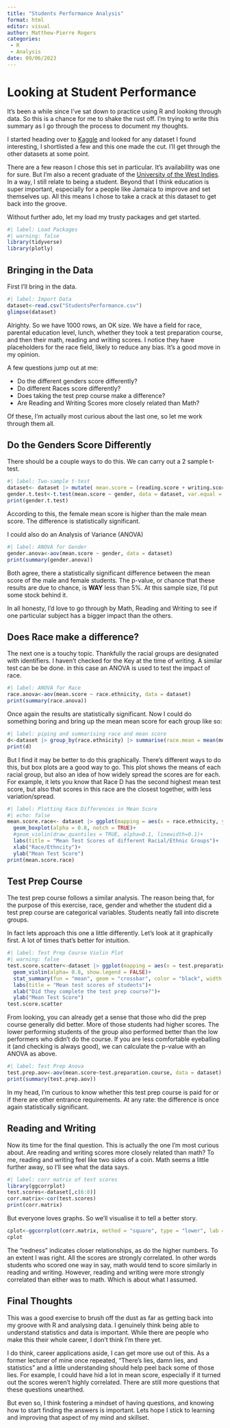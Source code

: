 ```yaml
---
title: "Students Performance Analysis"
format: html
editor: visual
author: Matthew-Pierre Rogers
categories:
 - R
 - Analysis
date: 09/06/2023
---
```


# Looking at Student Performance

It's been a while since I've sat down to practice using R and looking through data. So this is a chance for me to shake the rust off. I'm trying to write this summary as I go through the process to document my thoughts.

I started heading over to [Kaggle](https://www.kaggle.com/datasets/spscientist/students-performance-in-exams) and looked for any dataset I found interesting, I shortlisted a few and this one made the cut. I'll get through the other datasets at some point.

There are a few reason I chose this set in particular. It's availability was one for sure. But I'm also a recent graduate of the [University of the West Indies](https://www.mona.uwi.edu/). In a way, I still relate to being a student. Beyond that I think education is super important, especially for a people like Jamaica to improve and set themselves up. All this means I chose to take a crack at this dataset to get back into the groove.

Without further ado, let my load my trusty packages and get started.

```r
#| label: Load Packages
#| warning: false
library(tidyverse)
library(plotly)
```

## Bringing in the Data

First I'll bring in the data.

```r
#| label: Import Data
dataset<-read.csv("StudentsPerformance.csv")
glimpse(dataset)
```

Alrighty. So we have 1000 rows, an OK size. We have a field for race, parental education level, lunch, whether they took a test preparation course, and then their math, reading and writing scores. I notice they have placeholders for the race field, likely to reduce any bias. It's a good move in my opinion.

A few questions jump out at me:

-   Do the different genders score differently?
-   Do different Races score differently?
-   Does taking the test prep course make a difference?
-   Are Reading and Writing Scores more closely related than Math?

Of these, I'm actually most curious about the last one, so let me work through them all.

## Do the Genders Score Differently

There should be a couple ways to do this. We can carry out a 2 sample t-test.

```r
#| label: Two-sample t-test
dataset<- dataset |> mutate( mean.score = (reading.score + writing.score + math.score)/3)
gender.t.test<-t.test(mean.score ~ gender, data = dataset, var.equal = FALSE)
print(gender.t.test)

```

According to this, the female mean score is higher than the male mean score. The difference is statistically significant.

I could also do an Analysis of Variance (ANOVA)

```r
#| label: ANOVA for Gender
gender.anova<-aov(mean.score ~ gender, data = dataset)
print(summary(gender.anova))
```

Both agree, there a statistically significant difference between the mean score of the male and female students. The p-value, or chance that these results are due to chance, is **WAY** less than 5%. At this sample size, I'd put some stock behind it.

In all honesty, I'd love to go through by Math, Reading and Writing to see if one particular subject has a bigger impact than the others.

## Does Race make a difference?

The next one is a touchy topic. Thankfully the racial groups are designated with identifiers. I haven't checked for the Key at the time of writing. A similar test can be be done. in this case an ANOVA is used to test the impact of race.

```r
#| label: ANOVA for Race
race.anova<-aov(mean.score ~ race.ethnicity, data = dataset)
print(summary(race.anova))
```

Once again the results are statistically significant. Now I could do something boring and bring up the mean mean score for each group like so:

```r
#| label: piping and summarising race and mean score
d<-dataset |> group_by(race.ethnicity) |> summarise(race.mean = mean(mean.score))
print(d)
```

But I find it may be better to do this graphically. There's different ways to do this, but box plots are a good way to go. This plot shows the means of each racial group, but also an idea of how widely spread the scores are for each. For example, it lets you know that Race D has the second highest mean test score, but also that scores in this race are the closest together, with less variation/spread.

```r
#| label: Plotting Race Differences in Mean Score
#| echo: false
mean.score.race<- dataset |> ggplot(mapping = aes(x = race.ethnicity, y = mean.score, fill = race.ethnicity))+
  geom_boxplot(alpha = 0.8, notch = TRUE)+
  #geom_violin(draw_quantiles = TRUE, alpha=0.1, linewidth=0.1)+
  labs(title = "Mean Test Scores of different Racial/Ethnic Groups")+
  xlab("Race/Ethncity")+
  ylab("Mean Test Score")
print(mean.score.race)
```

## Test Prep Course

The test prep course follows a similar analysis. The reason being that, for the purpose of this exercise, race, gender and whether the student did a test prep course are categorical variables. Students neatly fall into discrete groups.

In fact lets approach this one a little differently. Let's look at it graphically first. A lot of times that's better for intuition.

```r
#| label: Test Prep Course Violin Plot
#| warning: false
test.score.scatter<-dataset |> ggplot(mapping = aes(x = test.preparation.course, y = mean.score, fill = test.preparation.course))+
  geom_violin(alpha= 0.8, show.legend = FALSE)+
  stat_summary(fun = "mean", geom = "crossbar", color = "black", width = 0.7)+
  labs(title = "Mean test scores of students")+
  xlab("Did they complete the test prep course?")+
  ylab("Mean Test Score")
test.score.scatter
```

From looking, you can already get a sense that those who did the prep course generally did better. More of those students had higher scores. The lower performing students of the group also performed better than the low performers who didn't do the course. If you are less comfortable eyeballing it (and checking is always good), we can calculate the p-value with an ANOVA as above.

```r
#| label: Test Prep Anova
test.prep.aov<-aov(mean.score~test.preparation.course, data = dataset)
print(summary(test.prep.aov))
```

In my head, I'm curious to know whether this test prep course is paid for or if there are other entrance requirements. At any rate: the difference is once again statistically significant.

## Reading and Writing

Now its time for the final question. This is actually the one I'm most curious about. Are reading and writing scores more closely related than math? To me, reading and writing feel like two sides of a coin. Math seems a little further away, so I'll see what the data says.

```r
#| label: corr matrix of test scores
library(ggcorrplot)
test.scores<-dataset[,c(6:8)]
corr.matrix<-cor(test.scores)
print(corr.matrix)
```

But everyone loves graphs. So we'll visualise it to tell a better story.

```r
cplot<-ggcorrplot(corr.matrix, method = "square", type = "lower", lab = TRUE, title = "Correlation matrix of student test scores")
cplot
```

The "redness" indicates closer relationships, as do the higher numbers. To an extent I was right. All the scores are strongly correlated. In other words students who scored one way in say, math would tend to score similarly in reading and writing. However, reading and writing were more strongly correlated than either was to math. Which is about what I assumed.

## Final Thoughts

This was a good exercise to brush off the dust as far as getting back into my groove with R and analysing data. I genuinely think being able to understand statistics and data is important. While there are people who make this their whole career, I don't think I'm there yet.

I do think, career applications aside, I can get more use out of this. As a former lecturer of mine once repeated, "There's lies, damn lies, and statistics" and a little understanding should help peel back some of those lies. For example, I could have hid a lot in mean score, especially if it turned out the scores weren't highly correlated. There are still more questions that these questions unearthed.

But even so, I think fostering a mindset of having questions, and knowing how to start finding the answers is important. Lets hope I stick to learning and improving that aspect of my mind and skillset.
